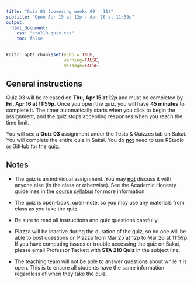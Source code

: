 ```yaml
---
title: "Quiz 03 (covering weeks 09 - 11)"
subtitle: "Open Apr 15 at 12p - Apr 16 at 11:59p"
output: 
  html_document:
    css: "sta210-quiz.css"
    toc: false
---
```


```r
knitr::opts_chunk$set(echo = TRUE,
                      warning=FALSE,
                      message=FALSE)
```

## General instructions

Quiz 03 will be released on **Thu, Apr 15 at 12p** and must be completed by **Fri, Apr 16 at 11:59p**. Once you open the quiz, you will have **45 minutes** to complete it. The timer automatically starts when you click to begin the assignment, and the quiz stops accepting responses when you reach the time limit.

You will see a **Quiz 03** assignment under the Tests & Quizzes tab on Sakai. You will complete the entire quiz in Sakai. You do **<u>not</u>** need to use RStudio or GitHub for the quiz.

## Notes

- The quiz is an individual assignment. You may **<u>not</u>** discuss it with anyone else (in the class or otherwise). See the Academic Honesty guidelines in the [course syllabus](https://sta210-sp21.netlify.app/syllabus/#academic-conduct) for more information.

- The quiz is open-book, open-note, so you may use any materials from class as you take the quiz. 

- Be sure to read all instructions and quiz questions carefully!

- Piazza will be inactive during the duration of the quiz, so no one will be able to post questions on Piazza from Mar 25 at 12p to Mar 26 at 11:59p. If you have computing issues or trouble accessing the quiz on Sakai, please email Professor Tackett with **STA 210 Quiz** in the subject line. 

- The teaching team will not be able to answer questions about while it is open. This is to ensure all students have the same information regardless of when they take the quiz. 


